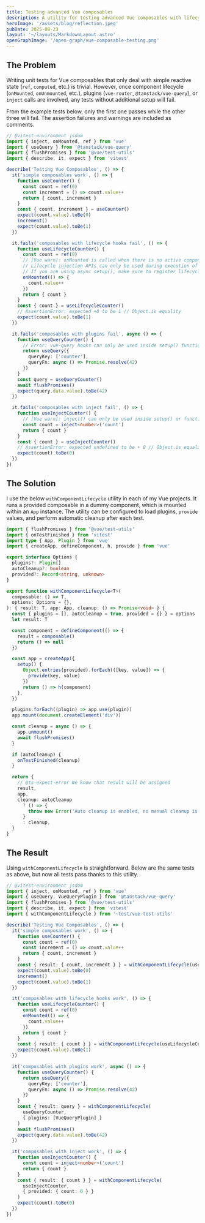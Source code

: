 ```yaml
---
title: Testing advanced Vue composables
description: A utility for testing advanced Vue composables with lifecycle hooks, plugins, and inject calls.
heroImage: '/assets/blog/reflection.jpeg'
pubDate: 2025-08-23
layout: '~/layouts/MarkdownLayout.astro'
openGraphImage: '/open-graph/vue-composable-testing.png'
---
```


## The Problem

Writing unit tests for Vue composables that only deal with simple reactive state (`ref`, `computed`, etc.) is trivial.
However, once component lifecycle (`onMounted`, `onUnmounted`, etc.), plugins (`vue-router`, `@tanstack/vue-query`), or `inject` calls are involved, any tests without additional setup will fail.

From the example tests below, only the first one passes while the other three will fail.
The assertion failures and warnings are included as comments.

```ts
// @vitest-environment jsdom
import { inject, onMounted, ref } from 'vue'
import { useQuery } from '@tanstack/vue-query'
import { flushPromises } from '@vue/test-utils'
import { describe, it, expect } from 'vitest'

describe('Testing Vue Composables', () => {
  it('simple composables work', () => {
    function useCounter() {
      const count = ref(0)
      const increment = () => count.value++
      return { count, increment }
    }
    const { count, increment } = useCounter()
    expect(count.value).toBe(0)
    increment()
    expect(count.value).toBe(1)
  })

  it.fails('composables with lifecycle hooks fail', () => {
    function useLifecycleCounter() {
      const count = ref(0)
      // [Vue warn]: onMounted is called when there is no active component instance to be associated with.
      // Lifecycle injection APIs can only be used during execution of setup().
      // If you are using async setup(), make sure to register lifecycle hooks before the first await statement.
      onMounted(() => {
        count.value++
      })
      return { count }
    }
    const { count } = useLifecycleCounter()
    // AssertionError: expected +0 to be 1 // Object.is equality
    expect(count.value).toBe(1)
  })

  it.fails('composables with plugins fail', async () => {
    function useQueryCounter() {
      // Error: vue-query hooks can only be used inside setup() function or functions that support injection context.
      return useQuery({
        queryKey: ['counter'],
        queryFn: async () => Promise.resolve(42)
      })
    }
    const query = useQueryCounter()
    await flushPromises()
    expect(query.data.value).toBe(42)
  })

  it.fails('composables with inject fail', () => {
    function useInjectCounter() {
      // [Vue warn]: inject() can only be used inside setup() or functional components.
      const count = inject<number>('count')
      return { count }
    }
    const { count } = useInjectCounter()
    // AssertionError: expected undefined to be + 0 // Object.is equality
    expect(count).toBe(0)
  })
})
```

## The Solution

I use the below `withComponentLifecycle` utility in each of my Vue projects.
It runs a provided composable in a dummy component, which is mounted within an `App` instance.
The utility can be configured to load plugins, `provide` values, and perform automatic cleanup after each test.

```ts
import { flushPromises } from '@vue/test-utils'
import { onTestFinished } from 'vitest'
import type { App, Plugin } from 'vue'
import { createApp, defineComponent, h, provide } from 'vue'

export interface Options {
  plugins?: Plugin[]
  autoCleanup?: boolean
  provided?: Record<string, unknown>
}

export function withComponentLifecycle<T>(
  composable: () => T,
  options: Options = {},
): { result: T, app: App, cleanup: () => Promise<void> } {
  const { plugins = [], autoCleanup = true, provided = {} } = options
  let result: T

  const component = defineComponent(() => {
    result = composable()
    return () => null
  })

  const app = createApp({
    setup() {
      Object.entries(provided).forEach(([key, value]) => {
        provide(key, value)
      })
      return () => h(component)
    },
  })

  plugins.forEach((plugin) => app.use(plugin))
  app.mount(document.createElement('div'))

  const cleanup = async () => {
    app.unmount()
    await flushPromises()
  }

  if (autoCleanup) {
    onTestFinished(cleanup)
  }

  return {
    // @ts-expect-error We know that result will be assigned
    result,
    app,
    cleanup: autoCleanup
      ? () => {
        throw new Error('Auto cleanup is enabled, no manual cleanup is possible')
      }
      : cleanup,
  }
}
```

## The Result

Using `withComponentLifecycle` is straightforward.
Below are the same tests as above, but now all tests pass thanks to this utility.

```ts
// @vitest-environment jsdom
import { inject, onMounted, ref } from 'vue'
import { useQuery, VueQueryPlugin } from '@tanstack/vue-query'
import { flushPromises } from '@vue/test-utils'
import { describe, it, expect } from 'vitest'
import { withComponentLifecycle } from '~test/vue-test-utils'

describe('Testing Vue Composables', () => {
  it('simple composables work', () => {
    function useCounter() {
      const count = ref(0)
      const increment = () => count.value++
      return { count, increment }
    }
    const { result: { count, increment } } = withComponentLifecycle(useCounter)
    expect(count.value).toBe(0)
    increment()
    expect(count.value).toBe(1)
  })

  it('composables with lifecycle hooks work', () => {
    function useLifecycleCounter() {
      const count = ref(0)
      onMounted(() => {
        count.value++
      })
      return { count }
    }
    const { result: { count } } = withComponentLifecycle(useLifecycleCounter)
    expect(count.value).toBe(1)
  })

  it('composables with plugins work', async () => {
    function useQueryCounter() {
      return useQuery({
        queryKey: ['counter'],
        queryFn: async () => Promise.resolve(42)
      })
    }
    const { result: query } = withComponentLifecycle(
      useQueryCounter,
      { plugins: [VueQueryPlugin] }
    )
    await flushPromises()
    expect(query.data.value).toBe(42)
  })

  it('composables with inject work', () => {
    function useInjectCounter() {
      const count = inject<number>('count')
      return { count }
    }
    const { result: { count } } = withComponentLifecycle(
      useInjectCounter,
      { provided: { count: 0 } }
    )
    expect(count).toBe(0)
  })
})
```
